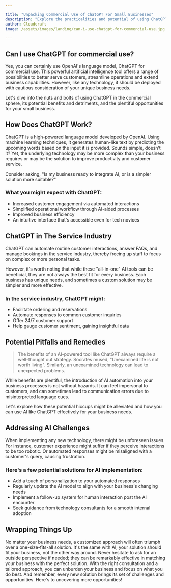 ```yaml
---

title: "Unpacking Commercial Use of ChatGPT For Small Businesses"
description: "Explore the practicalities and potential of using ChatGPT for commercial purposes in small retail and service businesses."
author: Cloudcraft
image: /assets/images/landing/can-i-use-chatgpt-for-commercial-use.jpg

---
```


## Can I use ChatGPT for commercial use?

Yes, you can certainly use OpenAI's language model, ChatGPT for commercial use. This powerful artificial intelligence tool offers a range of possibilities to better serve customers, streamline operations and extend business capabilities. However, like any technology, it should be deployed with cautious consideration of your unique business needs.

Let's dive into the nuts and bolts of using ChatGPT in the commercial sphere, its potential benefits and detriments, and the plentiful opportunities for your small business.

<ServicesBlurb />

## How Does ChatGPT Work?

ChatGPT is a high-powered language model developed by OpenAI. Using machine learning techniques, it generates human-like text by predicting the upcoming words based on the input it is provided. Sounds simple, doesn’t it? Yet, the underlying technology may be more complex than your business requires or may be the solution to improve productivity and customer service. 

Consider asking, "Is my business ready to integrate AI, or is a simpler solution more suitable?"

### What you might expect with ChatGPT:

* Increased customer engagement via automated interactions
* Simplified operational workflow through AI-aided processes
* Improved business efficiency 
* An intuitive interface that's accessible even for tech novices

<ServicesBlurb />

## ChatGPT in The Service Industry

ChatGPT can automate routine customer interactions, answer FAQs, and manage bookings in the service industry, thereby freeing up staff to focus on complex or more personal tasks.

However, it's worth noting that while these "all-in-one" AI tools can be beneficial, they are not always the best fit for every business. Each business has unique needs, and sometimes a custom solution may be simpler and more effective.

### In the service industry, ChatGPT might:

* Facilitate ordering and reservations
* Automate responses to common customer inquiries
* Offer 24/7 customer support
* Help gauge customer sentiment, gaining insightful data

<GetStartedBlurb />

## Potential Pitfalls and Remedies

<blockquote>The benefits of an AI-powered tool like ChatGPT always require a well-thought out strategy. Socrates mused, "Unexamined life is not worth living". Similarly, an unexamined technology can lead to unexpected problems.</blockquote>

While benefits are plentiful, the introduction of AI automation into your business processes is not without hazards. It can feel impersonal to customers, and can sometimes lead to communication errors due to misinterpreted language cues.

Let's explore how these potential hiccups might be alleviated and how you can use AI like ChatGPT effectively for your business needs.

## Addressing AI Challenges

When implementing any new technology, there might be unforeseen issues. For instance, customer experience might suffer if they perceive interactions to be too robotic. Or automated responses might be misaligned with a customer's query, causing frustration.

### Here's a few potential solutions for AI implementation:

* Add a touch of personalization to your automated responses
* Regularly update the AI model to align with your business's changing needs
* Implement a follow-up system for human interaction post the AI encounter
* Seek guidance from technology consultants for a smooth internal adoption 

## Wrapping Things Up

No matter your business needs, a customized approach will often triumph over a one-size-fits-all solution. It's the same with AI; your solution should fit your business, not the other way around. Never hesitate to ask for an outside perspective if needed; they can be remarkably effective in matching your business with the perfect solution. With the right consultation and a tailored approach, you can unburden your business and focus on what you do best. And remember, every new solution brings its set of challenges and opportunities. Here's to uncovering more opportunities!